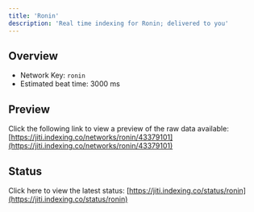 ```yaml
---
title: 'Ronin'
description: 'Real time indexing for Ronin; delivered to you'
---
```


## Overview
- Network Key: `ronin`
- Estimated beat time: 3000 ms

## Preview
Click the following link to view a preview of the raw data available: [https://jiti.indexing.co/networks/ronin/43379101](https://jiti.indexing.co/networks/ronin/43379101)

## Status
Click here to view the latest status: [https://jiti.indexing.co/status/ronin](https://jiti.indexing.co/status/ronin)
